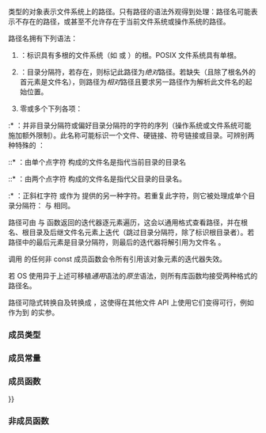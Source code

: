 {{cpp/experimental/fs/title|path}}
{{cpp/experimental/fs/path/navbar}}
{{dcl begin}}
{{dcl header|experimental/filesystem}}
{{dcl|since=fs_ts|
class path;
}}
{{dcl end}}

{{tt|path}} 类型的对象表示文件系统上的路径。只有路径的语法外观得到处理：路径名可能表示不存在的路径，或甚至不允许存在于当前文件系统或操作系统的路径。

路径名拥有下列语法：
# {{spar|根名}}{{mark optional}}：标识具有多根的文件系统（如 {{c|"C:"}} 或 {{c|"//myserver"}}）的根。POSIX 文件系统具有单根。
# {{spar|根目录}}{{mark optional}}：目录分隔符，若存在，则标记此路径为''绝对''路径。若缺失（且除了根名外的首元素是文件名），则路径为''相对''路径且要求另一路径作为解析此文件名的起始位置。
# 零或多个下列各项：
:* {{spar|文件名}}：并非目录分隔符或偏好目录分隔符的字符的序列（操作系统或文件系统可能施加额外限制）。此名称可能标识一个文件、硬链接、符号链接或目录。可辨别两种特殊的 {{spar|文件名}}：
::* {{spar|点}}：由单个点字符 {{c|.}} 构成的文件名是指代当前目录的目录名
::* {{spar|点点}}：由两个点字符 {{c|..}} 构成的文件名是指代父目录的目录名。 
:* {{spar|目录分隔符}}：正斜杠字符 {{c|/}} 或作为 {{tt|path::preferred_separator}} 提供的另一种字符。若重复此字符，则它被处理成单个目录分隔符：{{c|/usr///////lib}} 与 {{c|/usr/lib}} 相同。

路径可由 {{lc|begin()}} 与 {{lc|end()}} 函数返回的迭代器逐元素遍历，这会以通用格式查看路径，并在根名、根目录及后继文件名元素上迭代（跳过目录分隔符，除了标识根目录者）。若路径中的最后元素是目录分隔符，则最后的迭代器将解引用为文件名 {{spar|点}}。

调用 {{tt|path}} 的任何非 const 成员函数会令所有引用该对象元素的迭代器失效。

若 OS 使用异于上述可移植''通用''语法的''原生''语法，则所有库函数均接受两种格式的路径名。

路径可隐式转换自及转换成 {{lc|std::basic_string}}，这使得在其他文件 API 上使用它们变得可行，例如作为到 {{lc|std::ifstream::open}} 的实参。

===成员类型===
{{dsc begin}}
{{dsc hitem|类型|定义}}
{{dsc|{{tt|value_type}}|文件系统原生编码所用的字符类型：POSIX 上为 {{c|char}}，Windows 上为 {{c|wchar_t}}}}
{{dsc|{{tt|string_type}}|{{c|std::basic_string&lt;value_type&gt;}}}}
{{dsc|{{tt|const_iterator}}|{{tt|value_type}} 为 {{tt|path}} 的常量{{named req|BidirectionalIterator}}}}
{{dsc|{{tt|iterator}}|{{tt|const_iterator}} 的别名}}
{{dsc end}}

===成员常量===
{{dsc begin}}
{{dsc mem sconst|nolink=true|{{dsc small|constexpr value_type}} preferred_separator|在可移植的 {{c|/}} 之外可用的另一种目录分隔符。Windows 上它是反斜杠字符 {{c|\}}。POSIX 上它是与可移植分隔符相同的斜杠 {{c|/}}}}
{{dsc end}}

===成员函数===
{{dsc begin}}
{{dsc inc|cpp/experimental/fs/path/dsc constructor}}
{{dsc inc|cpp/experimental/fs/path/dsc destructor}}
{{dsc inc|cpp/experimental/fs/path/dsc operator{{=}}}}
{{dsc inc|cpp/experimental/fs/path/dsc assign}}

{{dsc h2|接合}}
{{dsc inc|cpp/experimental/fs/path/dsc append}}
{{dsc inc|cpp/experimental/fs/path/dsc concat}}

{{dsc h2|修改器}}
{{dsc inc|cpp/experimental/fs/path/dsc clear}}
{{dsc inc|cpp/experimental/fs/path/dsc make_preferred}}
{{dsc inc|cpp/experimental/fs/path/dsc remove_filename}}
{{dsc inc|cpp/experimental/fs/path/dsc replace_filename}}
{{dsc inc|cpp/experimental/fs/path/dsc replace_extension}}
{{dsc inc|cpp/experimental/fs/path/dsc swap}}

{{dsc h2|格式观察器}}
{{dsc inc|cpp/experimental/fs/path/dsc native}}
{{dsc inc|cpp/experimental/fs/path/dsc string}}
{{dsc inc|cpp/experimental/fs/path/dsc generic_string}}

{{dsc h2|比较}}
{{dsc inc|cpp/experimental/fs/path/dsc compare}}

{{dsc h2|分解}}
{{dsc inc|cpp/experimental/fs/path/dsc root_name}}
{{dsc inc|cpp/experimental/fs/path/dsc root_directory}}
{{dsc inc|cpp/experimental/fs/path/dsc root_path}}
{{dsc inc|cpp/experimental/fs/path/dsc relative_path}}
{{dsc inc|cpp/experimental/fs/path/dsc parent_path}}
{{dsc inc|cpp/experimental/fs/path/dsc filename}}
{{dsc inc|cpp/experimental/fs/path/dsc stem}}
{{dsc inc|cpp/experimental/fs/path/dsc extension}}

{{dsc h2|查询}}
{{dsc inc|cpp/experimental/fs/path/dsc empty}}
{{dsc inc|cpp/experimental/fs/path/dsc has_path}}
{{dsc inc|cpp/experimental/fs/path/dsc is_absrel}}

{{dsc h2|迭代器}}
{{dsc inc|cpp/experimental/fs/path/dsc begin}}
{{dsc end}}

===非成员函数===
{{dsc begin}}
{{dsc inc|cpp/experimental/fs/path/dsc swap2}}
{{dsc inc|cpp/experimental/fs/path/dsc operator_cmp}}
{{dsc inc|cpp/experimental/fs/path/dsc operator/}}
{{dsc inc|cpp/experimental/fs/path/dsc operator_ltltgtgt}}
{{dsc inc|cpp/experimental/fs/path/dsc u8path}}
{{dsc end}}